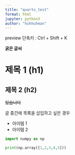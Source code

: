 ```yaml
---
title: "quarto_test"
format: html
jupyter: python3
author: "huhhuhman"
---
```



preview 단축키 : Ctrl + Shift + K 

**굵은 글씨**

# 제목 1 (h1)

## 제목 2 (h2)


~~있습니다~~

글 중간에 목록을 삽입하고 싶은 경우

- 아이템 1
- 아이템 2


```python

import numpy as np

print(np.array([1,2,3,4,5]))

```
